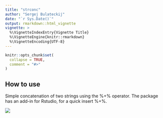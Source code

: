 ```yaml
---
title: "strconc"
author: "Sergej Bulateckij"
date: "`r Sys.Date()`"
output: rmarkdown::html_vignette
vignette: >
  %\VignetteIndexEntry{Vignette Title}
  %\VignetteEngine{knitr::rmarkdown}
  %\VignetteEncoding{UTF-8}
---
```


```r
knitr::opts_chunk$set(
  collapse = TRUE,
  comment = "#>"
)
```

## How to use

Simple concatenation of two strings using the %+% operator. The package has an add-in for Rstudio, for a quick insert %+%.

![](../picture/using.gif)

